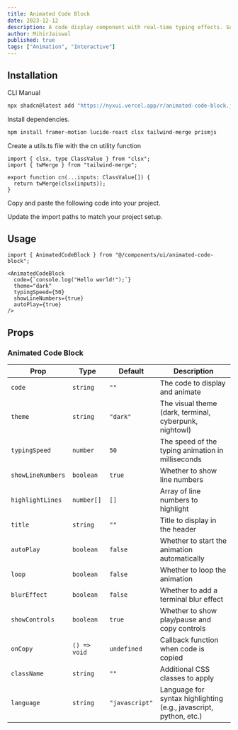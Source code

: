```yaml
---
title: Animated Code Block
date: 2023-12-12
description: A code display component with real-time typing effects. Supports syntax highlighting and customizable themes.
author: MihirJaiswal
published: true
tags: ["Animation", "Interactive"]
---
```


<ComponentPreview name="animated-code-block-demo" />

## Installation

<Tabs defaultValue="cli">

<TabsList>
  <TabsTrigger value="cli">CLI</TabsTrigger>
  <TabsTrigger value="manual">Manual</TabsTrigger>
</TabsList>
<TabsContent value="cli">

```bash
npx shadcn@latest add "https://nyxui.vercel.app/r/animated-code-block.json"
```

</TabsContent>

<TabsContent value="manual">

<Steps>

<Step>Install dependencies.</Step>

```bash
npm install framer-motion lucide-react clsx tailwind-merge prismjs 
```

<Step>Create a utils.ts file with the cn utility function</Step>

```tsx
import { clsx, type ClassValue } from "clsx";
import { twMerge } from "tailwind-merge";

export function cn(...inputs: ClassValue[]) {
  return twMerge(clsx(inputs));
}
```

<Step>Copy and paste the following code into your project.</Step>

<ComponentSource name="animated-code-block" />

<Step>Update the import paths to match your project setup.</Step>

</Steps>

</TabsContent>

</Tabs>

## Usage

```tsx
import { AnimatedCodeBlock } from "@/components/ui/animated-code-block";
```

```tsx
<AnimatedCodeBlock
  code={`console.log("Hello world!");`}
  theme="dark"
  typingSpeed={50}
  showLineNumbers={true}
  autoPlay={true}
/>
```

## Props

### Animated Code Block

| Prop              | Type         | Default     | Description                                           |
| ----------------- | ------------ | ----------- | ----------------------------------------------------- |
| `code`            | `string`     | `""`        | The code to display and animate                       |
| `theme`           | `string`     | `"dark"`    | The visual theme (dark, terminal, cyberpunk, nightowl) |
| `typingSpeed`     | `number`     | `50`        | The speed of the typing animation in milliseconds     |
| `showLineNumbers` | `boolean`    | `true`      | Whether to show line numbers                          |
| `highlightLines`  | `number[]`   | `[]`        | Array of line numbers to highlight                    |
| `title`           | `string`     | `""`        | Title to display in the header                        |
| `autoPlay`        | `boolean`    | `false`     | Whether to start the animation automatically          |
| `loop`            | `boolean`    | `false`     | Whether to loop the animation                         |
| `blurEffect`      | `boolean`    | `false`     | Whether to add a terminal blur effect                 |
| `showControls`    | `boolean`    | `true`      | Whether to show play/pause and copy controls          |
| `onCopy`          | `() => void` | `undefined` | Callback function when code is copied                 |
| `className`       | `string`     | `""`        | Additional CSS classes to apply                       |
| `language`        | `string`     | `"javascript"` | Language for syntax highlighting (e.g., javascript, python, etc.) |